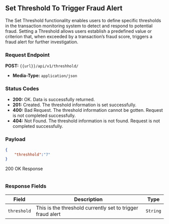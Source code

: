 ## Set Threshold To Trigger Fraud Alert

The Set Threshold functionality enables users to define specific thresholds in the transaction monitoring system to detect and respond to potential fraud.
Setting a Threshold allows users establish a predefined value or criterion that, when exceeded by a transaction’s fraud score, triggers a fraud alert for further investigation.

### Request Endpoint
**POST:** `{{url}}/api/v1/threshhold/`

- **Media-Type:** `application/json`

### Status Codes

- **200:** OK. Data is successfully returned.
- **201:** Created. The threshold information is set successfully.
- **400:** Bad Request. The threshold information cannot be gotten. Request is not completed successfully.
- **404:** Not Found. The threshold information is not found. Request is not completed successfully.


### Payload
```json
{
    "threshhold":"7"
}
```

200 OK Response
```json

```

### Response Fields

| Field             | Description                                                           | Type    |
|-------------------|-----------------------------------------------------------------------|---------|
| `threshold`       | This is the threshold currently set to trigger fraud alert            | `String` |
